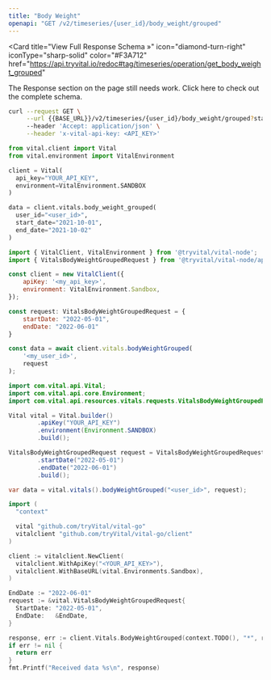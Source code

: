 ```yaml
---
title: "Body Weight"
openapi: "GET /v2/timeseries/{user_id}/body_weight/grouped"
---
```


<Card
  title="View Full Response Schema »"
  icon="diamond-turn-right"
  iconType="sharp-solid"
  color="#F3A712"
  href="https://api.tryvital.io/redoc#tag/timeseries/operation/get_body_weight_grouped"
>
  The Response section on the page still needs work. Click here to check out the complete schema.
</Card>

<RequestExample>

```bash cURL
curl --request GET \
     --url {{BASE_URL}}/v2/timeseries/{user_id}/body_weight/grouped?start_date={{START_DATE}}&end_date={{END_DATE}} \
     --header 'Accept: application/json' \
     --header 'x-vital-api-key: <API_KEY>'
```

```python Python
from vital.client import Vital
from vital.environment import VitalEnvironment

client = Vital(
  api_key="YOUR_API_KEY",
  environment=VitalEnvironment.SANDBOX
)

data = client.vitals.body_weight_grouped(
  user_id="<user_id>", 
  start_date="2021-10-01", 
  end_date="2021-10-02"
)
```

```javascript Node
import { VitalClient, VitalEnvironment } from '@tryvital/vital-node';
import { VitalsBodyWeightGroupedRequest } from '@tryvital/vital-node/api/resources/vitals';

const client = new VitalClient({
    apiKey: '<my_api_key>',
    environment: VitalEnvironment.Sandbox,
});

const request: VitalsBodyWeightGroupedRequest = {
    startDate: "2022-05-01",
    endDate: "2022-06-01"
}

const data = await client.vitals.bodyWeightGrouped(
    '<my_user_id>',
    request
);
```

```java Java
import com.vital.api.Vital;
import com.vital.api.core.Environment;
import com.vital.api.resources.vitals.requests.VitalsBodyWeightGroupedRequest;

Vital vital = Vital.builder()
        .apiKey("YOUR_API_KEY")
        .environment(Environment.SANDBOX)
        .build();

VitalsBodyWeightGroupedRequest request = VitalsBodyWeightGroupedRequest.builder()
        .startDate("2022-05-01")
        .endDate("2022-06-01")
        .build();

var data = vital.vitals().bodyWeightGrouped("<user_id>", request);
```

```go Go
import (
  "context"

  vital "github.com/tryVital/vital-go"
  vitalclient "github.com/tryVital/vital-go/client"
)

client := vitalclient.NewClient(
  vitalclient.WithApiKey("<YOUR_API_KEY>"),
  vitalclient.WithBaseURL(vital.Environments.Sandbox),
)

EndDate := "2022-06-01"
request := &vital.VitalsBodyWeightGroupedRequest{
  StartDate: "2022-05-01",
  EndDate:   &EndDate,
}

response, err := client.Vitals.BodyWeightGrouped(context.TODO(), "*", request)
if err != nil {
  return err
}
fmt.Printf("Received data %s\n", response)
```

</RequestExample>
